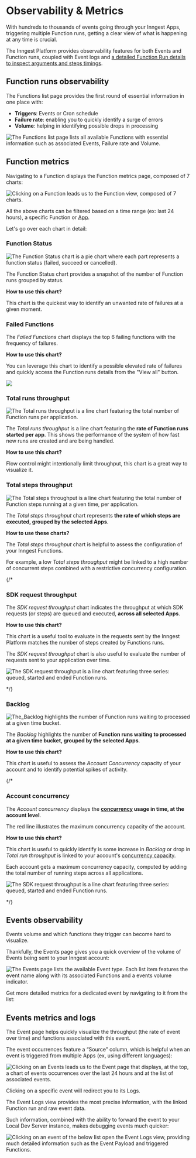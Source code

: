 
# Observability & Metrics


With hundreds to thousands of events going through your Inngest Apps, triggering multiple Function runs, getting a clear view of what is happening at any time is crucial.

The Inngest Platform provides observability features for both Events and Function runs, coupled with Event logs and [a detailed Function Run details to inspect arguments and steps timings](/docs/platform/monitor/inspecting-function-runs).

## Function runs observability

The Functions list page provides the first round of essential information in one place with:

- **Triggers**: Events or Cron schedule
- **Failure rate**: enabling you to quickly identify a surge of errors
- **Volume**: helping in identifying possible drops in processing

![The Functions list page lists all available Functions with essential information such as associated Events, Failure rate and Volume.](/assets/docs/platform/monitor/observability-metrics/functions-list.png)

## Function metrics

Navigating to a Function displays the Function metrics page, composed of 7 charts:

![Clicking on a Function leads us to the Function view, composed of 7 charts.](/assets/docs/platform/monitor/observability-metrics/function-view.png)

All the above charts can be filtered based on a time range (ex: last 24 hours), a specific Function or [App](/docs/platform/manage/apps).

Let's go over each chart in detail:



### Function Status

<Row>

<Col>

![The Function Status chart is a pie chart where each part represents a function status (failed, succeed or cancelled).](/assets/docs/platform/monitor/observability-metrics/function-metrics-runs.png)


</Col>

<Col>

<div className="pt-5">

The Function Status chart provides a snapshot of the number of Function runs grouped by status.

<Callout variant="info">

**How to use this chart?**

This chart is the quickest way to identify an unwanted rate of failures at a given moment.
</Callout>

</div>

</Col>

</Row>


### Failed Functions

<Row>

<Col>


The _Failed Functions_ chart displays the top 6 failing functions with the frequency of failures.


<Callout variant="info">

**How to use this chart?**

You can leverage this chart to identify a possible elevated rate of failures and quickly access the Function runs details from the "View all" button.

</Callout>

</Col>

<Col>

![](/assets/docs/platform/monitor/observability-metrics/failed-functions-chart.png)



</Col>

</Row>



### Total runs throughput


<Row>

<Col>

![The Total runs throughput is a line chart featuring the total number of Function runs per application.](/assets/docs/platform/monitor/observability-metrics/function-metrics-throughput.png)

</Col>

<Col>

The _Total runs throughput_ is a line chart featuring the **rate of Function runs started per app**. This shows the performance of the system of how fast new runs are created and are being handled.

<Callout variant="info">

**How to use this chart?**

Flow control might intentionally limit throughput, this chart is a great way to visualize it.
</Callout>


</Col>

</Row>


### Total steps throughput


<Row>

<Col>


![The Total steps throughput is a line chart featuring the total number of Function steps running at a given time, per application.](/assets/docs/platform/monitor/observability-metrics/total-steps-throughput.png)


</Col>

<Col>

The _Total steps throughput_ chart represents **the rate of which steps are executed, grouped by the selected Apps**.

<Callout variant="info">

**How to use these charts?**

The _Total steps throughput_ chart is helpful to assess the configuration of your Inngest Functions.

For example, a low _Total steps throughput_ might be linked to a high number of concurrent steps combined with a restrictive concurrency configuration.

</Callout>

</Col>

</Row>


{/* 
### SDK request throughput

<Row>

<Col>

The _SDK request throughput_ chart indicates the throughput at which SDK requests (or steps) are queued and executed, **across all selected Apps**.

<Callout variant="info">

**How to use this chart?**

This chart is a useful tool to evaluate in the requests sent by the Inngest Platform matches the number of steps created by Functions runs.

The _SDK request throughput_ chart is also useful to evaluate the number of requests sent to your application over time.

</Callout>

</Col>

<Col>

![The SDK request throughput is a line chart featuring three series: queued, started and ended Function runs.](/assets/docs/platform/monitor/observability-metrics/function-metrics-sdk-request-throughput.png)


</Col>

</Row> */}



### Backlog

<Row>

<Col>


![The_Backlog highlights the number of Function runs waiting to processed at a given time bucket.](/assets/docs/platform/monitor/observability-metrics/backlog.png)

</Col>

<Col>

The _Backlog_ highlights the number of **Function runs waiting to processed at a given time bucket, grouped by the selected Apps**.

<Callout variant="info">

**How to use this chart?**

This chart is useful to assess the _Account Concurrency_ capacity of your account and to identify potential spikes of activity.

</Callout>


</Col>

</Row>

{/* 

### Account concurrency

<Row>

<Col>

The _Account concurrency_ displays the **[concurrency](/docs/guides/concurrency) usage in time, at the account level**.

The red line illustrates the maximum concurrency capacity of the account.

<Callout variant="info">

**How to use this chart?**

This chart is useful to quickly identify is some increase in _Backlog_ or drop in _Total run throughput_ is linked to your account's [concurrency capacity](/docs/guides/concurrency).

Each account gets a maximum concurrency capacity, computed by adding the total number of running steps across all applications.


</Callout>

</Col>

<Col>

![The SDK request throughput is a line chart featuring three series: queued, started and ended Function runs.](/assets/docs/platform/monitor/observability-metrics/account-concurrency.png)


</Col>

</Row> */}


## Events observability

Events volume and which functions they trigger can become hard to visualize.

Thankfully, the Events page gives you a quick overview of the volume of Events being sent to your Inngest account:

![The Events page lists the available Event type. Each list item features the event name along with its associated Functions and a events volume indicator.](/assets/docs/platform/monitor/observability-metrics/events-list.png)

Get more detailed metrics for a dedicated event by navigating to it from the list:

## Events metrics and logs

The Event page helps quickly visualize the throughput (the rate of event over time) and functions associated with this event.

The event occurrences feature a “Source” column, which is helpful when an event is triggered from multiple Apps (ex, using different languages):

![Clicking on an Events leads us to the Event page that displays, at the top, a chart of events occurrences over the last 24 hours and at the list of associated events.](/assets/docs/platform/monitor/observability-metrics/event-view.png)

Clicking on a specific event will redirect you to its Logs.

The Event Logs view provides the most precise information, with the linked Function run and raw event data.

Such information, combined with the ability to forward the event to your Local Dev Server instance, makes debugging events much quicker:

![Clicking on an event of the below list open the Event Logs view, providing much detailed information such as the Event Payload and triggered Functions.](/assets/docs/platform/monitor/observability-metrics/event-logs-view.png)

